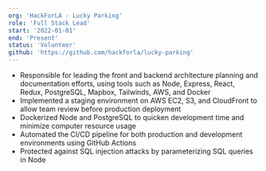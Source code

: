 ```yaml
---
org: 'HackForLA - Lucky Parking'
role: 'Full Stack Lead'
start: '2022-01-01'
end: 'Present'
status: 'Volunteer'
github: 'https://github.com/hackforla/lucky-parking'
---
```


- Responsible for leading the front and backend architecture planning and documentation efforts, using tools such as Node, Express, React, Redux, PostgreSQL, Mapbox, Tailwinds, AWS, and Docker
- Implemented a staging environment on AWS EC2, S3, and CloudFront to allow team review before production deployment
- Dockerized Node and PostgreSQL to quicken development time and minimize computer resource usage
- Automated the CI/CD pipeline for both production and development environments using GitHub Actions
- Protected against SQL injection attacks by parameterizing SQL queries in Node
